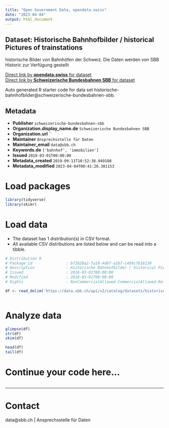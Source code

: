 ```yaml
---
title: "Open Government Data, opendata.swiss"
date: "2023-04-04"
output: html_document
---
```


## Dataset: Historische Bahnhofbilder / historical Pictures of trainstations

historische Bilder von Bahnhöfen der Schweiz. Die Daten werden von SBB Historic zur Verfügung gestellt

[Direct link by **opendata.swiss** for dataset](https://opendata.swiss/de/dataset/historische-bahnhofbilder-historical-pictures-of-trainstations1)<br>
[Direct link by **Schweizerische Bundesbahnen SBB** for dataset](https://data.sbb.ch/explore/dataset/historische-bahnhofbilder/)

Auto generated R starter code for data set historische-bahnhofbilder@schweizerische-bundesbahnen-sbb.

## Metadata

- **Publisher** `schweizerische-bundesbahnen-sbb`
- **Organization.display_name.de** `Schweizerische Bundesbahnen SBB`
- **Organization.url** ``
- **Maintainer** `Ansprechsstelle für Daten`
- **Maintainer_email** `data@sbb.ch`
- **Keywords.de** `['bahnhof', 'immobilien']`
- **Issued** `2018-03-01T00:00:00`
- **Metadata_created** `2019-09-11T10:52:38.049108`
- **Metadata_modified** `2023-04-04T00:41:26.301153`


# Load packages

```r

library(tidyverse)
library(skimr)

```

# Load data

-   The dataset has 1 distribution(s) in CSV format.
-   All available CSV distributions are listed below and can be read into a tibble.

```r

# Distribution 0
# Package_id               : b72828a2-fa19-4d97-a2b7-c499c7b16130
# Description              : Historische Bahnhofbilder / historical Pictures of trainstations (csv)
# Issued                   : 2018-03-01T00:00:00
# Modified                 : 2018-03-01T00:00:00
# Rights                   : NonCommercialAllowed-CommercialAllowed-ReferenceRequired

df <- read_delim('https://data.sbb.ch/api/v2/catalog/datasets/historische-bahnhofbilder/exports/csv')



```

# Analyze data

```r

glimpse(df)
str(df)
skim(df)

head(df)
tail(df)

```

# Continue your code here...

```r

```

------------------------------------------------------------------------

# Contact

data@sbb.ch | Ansprechsstelle für Daten

